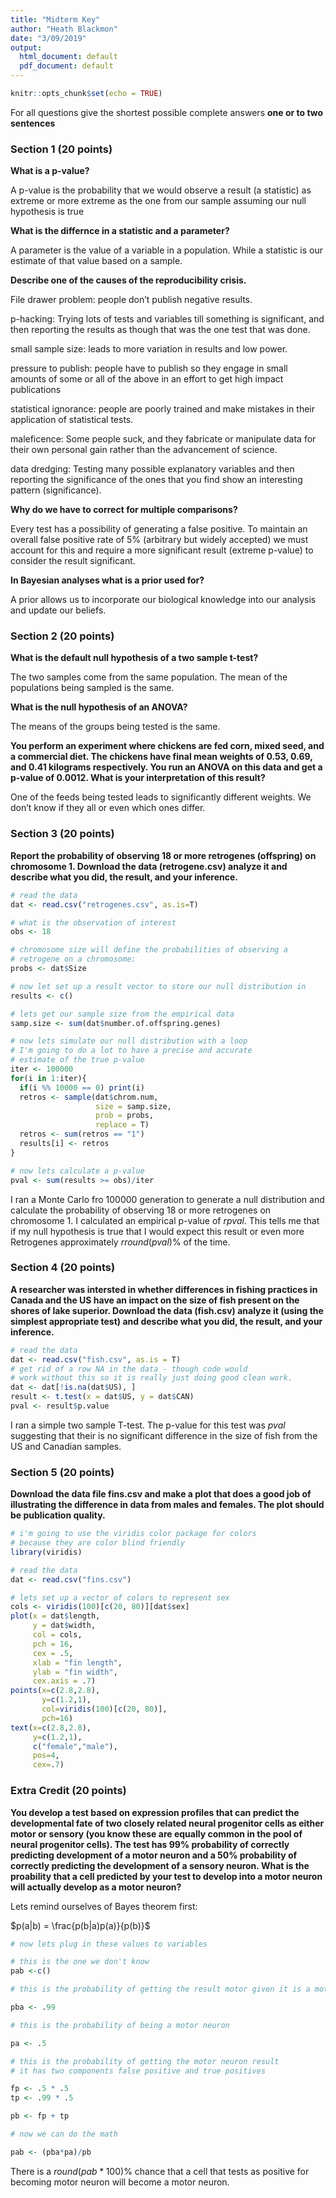 ```yaml
---
title: "Midterm Key"
author: "Heath Blackmon"
date: "3/09/2019"
output:
  html_document: default
  pdf_document: default
---
```


```r
knitr::opts_chunk$set(echo = TRUE)
```



For all questions give the shortest possible complete answers **one or to two sentences**



### Section 1 (20 points)

**What is a p-value?**

A p-value is the probability that we would observe a result (a statistic) as extreme or more extreme as the one from our sample assuming our null hypothesis is true


**What is the differnce in a statistic and a parameter?**

A parameter is the value of a variable in a population. While a statistic is our estimate of that value based on a sample.



**Describe one of the causes of the reproducibility crisis.**

File drawer problem: people don't publish negative results.

p-hacking: Trying lots of tests and variables till something is significant, and then reporting the results as though that was the one test that was done. 

small sample size: leads to more variation in results and low power.

pressure to publish: people have to publish so they engage in small amounts of some or all of the above in an effort to get high impact publications

statistical ignorance: people are poorly trained and make mistakes in their application of statistical tests.

maleficence: Some people suck, and they fabricate or manipulate data for their own personal gain rather than the advancement of science. 

data dredging: Testing many possible explanatory variables and then reporting the significance of the ones that you find show an interesting pattern (significance).


**Why do we have to correct for multiple comparisons?**

Every test has a possibility of generating a false positive. To maintain an overall false positive rate of 5% (arbitrary but widely accepted) we must account for this and require a more significant result (extreme p-value) to consider the result significant.


**In Bayesian analyses what is a prior used for?**

A prior allows us to incorporate our biological knowledge into our analysis and update our beliefs.


### Section 2 (20 points)

**What is the default null hypothesis of a two sample t-test?**

The two samples come from the same population. The mean of the populations being sampled is the same.


**What is the null hypothesis of an ANOVA?**

The means of the groups being tested is the same.

**You perform an experiment where chickens are fed corn, mixed seed, and a commercial diet. The chickens have final mean weights of 0.53, 0.69, and 0.41 kilograms respectively. You run an ANOVA on this data and get a p-value of 0.0012. What is your interpretation of this result?**

One of the feeds being tested leads to significantly different weights. We don't know if they all or even which ones differ.


### Section 3 (20 points)

**Report the probability of observing 18 or more retrogenes (offspring) on chromosome 1. Download the data (retrogene.csv) analyze it and describe what you did, the result, and your inference.**

```r
# read the data
dat <- read.csv("retrogenes.csv", as.is=T)

# what is the observation of interest
obs <- 18

# chromosome size will define the probabilities of observing a 
# retrogene on a chromosome:
probs <- dat$Size

# now let set up a result vector to store our null distribution in
results <- c()

# lets get our sample size from the empirical data
samp.size <- sum(dat$number.of.offspring.genes)

# now lets simulate our null distribution with a loop
# I'm going to do a lot to have a precise and accurate 
# estimate of the true p-value
iter <- 100000
for(i in 1:iter){
  if(i %% 10000 == 0) print(i)
  retros <- sample(dat$chrom.num, 
                   size = samp.size, 
                   prob = probs, 
                   replace = T)
  retros <- sum(retros == "1")
  results[i] <- retros
}

# now lets calculate a p-value
pval <- sum(results >= obs)/iter

```

I ran a Monte Carlo fro 100000 generation to generate a null distribution and calculate the probability of observing 18 or more retrogenes on chromosome 1. I calculated an empirical p-value of $r pval$. This tells me that if my null hypothesis is true that I would expect this result or even more Retrogenes approximately ${r} round(pval)$% of the time.

 

### Section 4 (20 points)

**A researcher was intersted in whether differences in fishing practices in Canada and the US have an impact on the size of fish present on the shores of lake superior. Download the data (fish.csv) analyze it (using the simplest appropriate test) and describe what you did, the result, and your inference.**


```r
# read the data
dat <- read.csv("fish.csv", as.is = T)
# get rid of a row NA in the data - though code would 
# work without this so it is really just doing good clean work.
dat <- dat[!is.na(dat$US), ]
result <- t.test(x = dat$US, y = dat$CAN)
pval <- result$p.value
```

I ran a simple two sample T-test. The p-value for this test was $pval$ suggesting that their is no significant difference in the size of fish from the US and Canadian samples.


### Section 5 (20 points)

**Download the data file fins.csv and make a plot that does a good job of illustrating the difference in data from males and females. The plot should be publication quality.**

```r
# i'm going to use the viridis color package for colors
# because they are color blind friendly
library(viridis)

# read the data
dat <- read.csv("fins.csv")

# lets set up a vector of colors to represent sex
cols <- viridis(100)[c(20, 80)][dat$sex]
plot(x = dat$length, 
     y = dat$width, 
     col = cols,
     pch = 16,
     cex = .5,
     xlab = "fin length",
     ylab = "fin width",
     cex.axis = .7)
points(x=c(2.8,2.8),
       y=c(1.2,1),
       col=viridis(100)[c(20, 80)],
       pch=16)
text(x=c(2.8,2.8),
     y=c(1.2,1),
     c("female","male"),
     pos=4,
     cex=.7)
```

### Extra Credit (20 points)

**You develop a test based on expression profiles that can predict the developmental fate of two closely related neural progenitor cells as either motor or sensory (you know these are equally common in the pool of neural progenitor cells). The test has 99% probability of correctly predicting development of a motor neuron and a 50% probability of correctly predicting the development of a sensory neuron. What is the proability that a cell predicted by your test to develop into a motor neuron will actually develop as a motor neuron?**


Lets remind ourselves of Bayes theorem first:

$p(a|b) = \frac{p(b|a)p(a)}{p(b)}$


```r
# now lets plug in these values to variables

# this is the one we don't know
pab <-c()

# this is the probability of getting the result motor given it is a motor neuron

pba <- .99

# this is the probability of being a motor neuron

pa <- .5

# this is the probability of getting the motor neuron result
# it has two components false positive and true positives

fp <- .5 * .5
tp <- .99 * .5

pb <- fp + tp

# now we can do the math

pab <- (pba*pa)/pb
```

There is a $round(pab*100)$% chance that a cell that tests as positive for becoming motor neuron will become a motor neuron.
